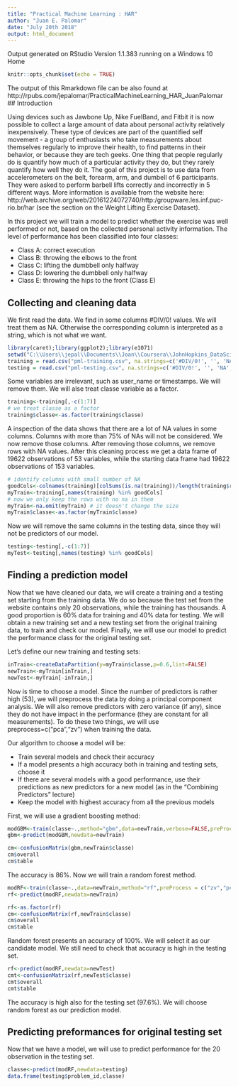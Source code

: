---
title: "Practical Machine Learning : HAR"
author: "Juan E. Palomar"
date: "July 20th 2018"
output: html_document
---

Output generated on RStudio Version 1.1.383 running on a Windows 10 Home
```{r setup, include=FALSE}
knitr::opts_chunk$set(echo = TRUE)
```

The output of this Rmarkdown file can be also found at http://rpubs.com/jepalomar/PracticalMachineLearning_HAR_JuanPalomar
## Introduction

Using devices such as Jawbone Up, Nike FuelBand, and Fitbit it is now possible to collect a large amount of data about personal activity relatively inexpensively. These type of devices are part of the quantified self movement - a group of enthusiasts who take measurements about themselves regularly to improve their health, to find patterns in their behavior, or because they are tech geeks. One thing that people regularly do is quantify how much of a particular activity they do, but they rarely quantify how well they do it. The goal of this project is to use data from accelerometers on the belt, forearm, arm, and dumbell of 6 participants. They were asked to perform barbell lifts correctly and incorrectly in 5 different ways. More information is available from the website here: http://web.archive.org/web/20161224072740/http:/groupware.les.inf.puc-rio.br/har (see the section on the Weight Lifting Exercise Dataset).

In this project we will train a model to predict whether the exercise was well performed or not, based on the collected personal activity information. The level of performance has been classified into four classes:

  * Class A: correct execution
  * Class B: throwing the elbows to the front
  * Class C: lifting the dumbbell only halfway
  * Class D: lowering the dumbbell only halfway
  * Class E: throwing the hips to the front (Class E)
  

## Collecting and cleaning data

We first read the data. We find in some columns #DIV/0! values. We will treat them as NA. Otherwise the corresponding column is interpreted as a string, which is not what we want.

```{r data, echo=T, results='hide'}
library(caret);library(ggplot2);library(e1071)
setwd("C:\\Users\\jepal\\Documents\\Joan\\Coursera\\JohnHopkins_DataScience\\PracticalMachineLearning\\CourseProject")
training = read.csv("pml-training.csv", na.strings=c('#DIV/0!', '', 'NA','NaN') ,stringsAsFactors = F)
testing = read.csv("pml-testing.csv", na.strings=c('#DIV/0!', '', 'NA','NaN') ,stringsAsFactors = F)
```

Some variables are irrelevant, such as user_name or timestamps. We will remove them. We will alse treat classe variable as a factor.

```{r data2}
training<-training[,-c(1:7)]
# we treat classe as a factor
training$classe<-as.factor(training$classe)
```

A inspection of the data shows that there are a lot of NA values in some columns. Columns with more than 75% of NAs will not be considered. We now remove those columns. After removing those columns, we remove rows with NA values. After this cleaning process we get a data frame of 19622 observations of 53 variables, while the starting data frame had 19622 observations of 153 variables. 

```{r removeNAs}
# identify columns with small number of NA
goodCols<-colnames(training)[colSums(is.na(training))/length(training$roll_belt)<0.75]
myTrain<-training[,names(training) %in% goodCols]
# now we only keep the rows with no na in them
myTrain<-na.omit(myTrain) # it doesn't change the size
myTrain$classe<-as.factor(myTrain$classe)
```
Now we will remove the same columns in the testing data, since they will not be predictors of our model.
```{r cleantest}
testing<-testing[,-c(1:7)]
myTest<-testing[,names(testing) %in% goodCols]
```


## Finding a prediction model

Now that we have cleaned our data, we will create a training and a testing set starting from the training data. We do so because the test set from the website contains only 20 observations, while the training has thousands. A good proportion is 60% data for training and 40% data for testing. We will obtain a new training set and a new testing set from the original training data, to train and check our model. Finally, we will use our model to predict the performance class for the original testing set.

Let's define our new training and testing sets:

```{r createSets}
inTrain<-createDataPartition(y=myTrain$classe,p=0.6,list=FALSE)
newTrain<-myTrain[inTrain,]
newTest<-myTrain[-inTrain,]
```

Now is time to choose a model. Since the number of predictors is rather high (53), we will preprocess the data by doing a principal component analysis. We will also remove predictors with zero variance (if any), since they do not have impact in the performance (they are constant for all measurements). To do these two things, we will use preprocess=c("pca","zv") when training the data.

Our algorithm to choose a model will be:

  * Train several models and check their accuracy
  * If a model presents a high accuracy both in training and testing sets, choose it
  * If there are several models with a good performance, use their predictions as new predictors for     a new model (as in the "Combining Predictors" lecture)
  * Keep the model with highest accuracy from all the previous models

First, we will use a gradient boosting method:

```{r fitGBM, echo=T, results='hide'}
modGBM<-train(classe~.,method="gbm",data=newTrain,verbose=FALSE,preProcess = c("zv","pca"))
gbm<-predict(modGBM,newdata=newTrain)
```
```{r cmgbm}
cm<-confusionMatrix(gbm,newTrain$classe)
cm$overall
cm$table
```

The accuracy is 86%. Now we will train a random forest method.
```{r fitRF, echo=T, results='hide'}
modRF<-train(classe~.,data=newTrain,method="rf",preProcess = c("zv","pca"))
rf<-predict(modRF,newdata=newTrain)
```
```{r cmrf}
rf<-as.factor(rf)
cm<-confusionMatrix(rf,newTrain$classe)
cm$overall
cm$table
```

Random forest presents an accuracy of 100%. We will select it as our candidate model. We still need to check that accuracy is high in the testing set.

```{r test}
rf<-predict(modRF,newdata=newTest)
cmt<-confusionMatrix(rf,newTest$classe)
cmt$overall
cmt$table
```

The accuracy is high also for the testing set (97.6%). We will choose random forest as our prediction model.

## Predicting preformances for original testing set

Now that we have a model, we will use to predict performance for the 20 observation in the testing set. 

```{r predict}
classe<-predict(modRF,newdata=testing)
data.frame(testing$problem_id,classe)
```
